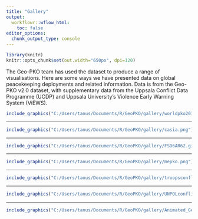```yaml
---
title: "Gallery"
output:
  workflowr::wflow_html:
    toc: false
editor_options:
  chunk_output_type: console
---
```



```r

library(knitr)
knitr::opts_chunk$set(out.width="650px", dpi=120)

```

The Geo-PKO team has used the dataset to produce a range of visualisations. Here are some ways we have presented data on global peacekeeping deployments and related information. Data is from the Geo-PKO v2.0 dataset, with supplementary data from the Uppsala Conflict Data Programme (UCDP) and Uppsala University's Violence Early Warning System (ViEWS).


```r
include_graphics("C:/Users/tanus/Documents/R/GeoPKO/gallery/worldpko2019.png")
```

----------------------------------------------------------------------------------------------------------------------------

```r
include_graphics("C:/Users/tanus/Documents/R/GeoPKO/gallery/casia.png")
```

----------------------------------------------------------------------------------------------------------------------------

```r
include_graphics("C:/Users/tanus/Documents/R/GeoPKO/gallery/FSD6AR62.gif")
```

----------------------------------------------------------------------------------------------------------------------------

```r
include_graphics("C:/Users/tanus/Documents/R/GeoPKO/gallery/mepko.png")
```   

----------------------------------------------------------------------------------------------------------------------------

```r
include_graphics("C:/Users/tanus/Documents/R/GeoPKO/gallery/troopsconflictrisk.png")
```

----------------------------------------------------------------------------------------------------------------------------

```r
include_graphics("C:/Users/tanus/Documents/R/GeoPKO/gallery/UNPOLconflictrisk.png")
```

----------------------------------------------------------------------------------------------------------------------------  
```r
include_graphics("C:/Users/tanus/Documents/R/GeoPKO/gallery/Animated_GeoPKO2.0.gif")
```
